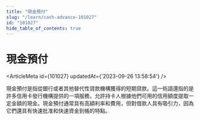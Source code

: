 ```yaml
---
title: "現金預付"
slug: "/learn/cash-advance-101027"
id: "101027"
hide_table_of_contents: true
---
```



# 現金預付

<ArticleMeta id={101027} updatedAt={'2023-09-26 13:58:54'} />
<div className='border-solid border-b border-t-0 my-4 border-[var(--ifm-color-gray-300)]' />

現金預付是指從銀行或者其他替代性貸款機構獲得的短期貸款。這一術語還指的是許多信用卡發行機構提供的一項服務，允許持卡人根據他們可用的信用額度提取一定金額的現金。現金預付通常具有高額利率和費用，但對借款人具有吸引力，因為它們還具有快速批准和快速資金到帳的特點。
